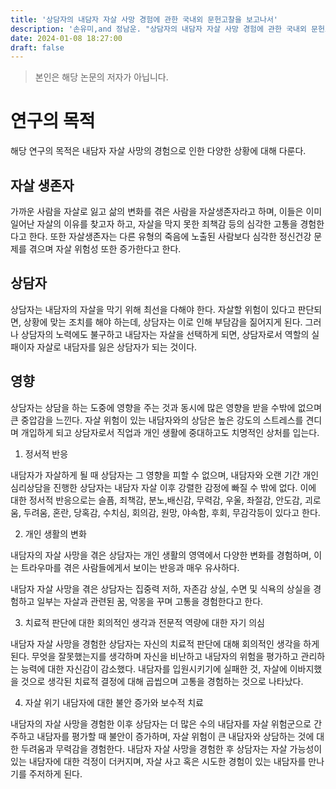 ```yaml
---
title: '상담자의 내담자 자살 사망 경험에 관한 국내외 문헌고찰을 보고나서'
description: '손유미,and 정남운. "상담자의 내담자 자살 사망 경험에 관한 국내외 문헌고찰."한국심리학회지 건강 28.2 (2023): 239-258.'
date: 2024-01-08 18:27:00
draft: false
---
```


> 본인은 해당 논문의 저자가 아닙니다.

# 연구의 목적

해당 연구의 목적은 내담자 자살 사망의 경험으로 인한 다양한 상황에 대해 다룬다.

## 자살 생존자

가까운 사람을 자살로 잃고 삶의 변화를 겪은 사람을 자살생존자라고 하며, 이들은 이미 일어난 자살의 이유를 찾고자 하고, 자살을 막지 못한 죄책감 등의 심각한 고통을 경험한다고 한다. 또한 자살생존자는 다른 유형의 죽음에 노출된 사람보다 심각한 정신건강 문제를 겪으며 자살 위험성 또한 증가한다고 한다.

## 상담자

상담자는 내담자의 자살을 막기 위해 최선을 다해야 한다. 자살할 위험이 있다고 판단되면, 상황에 맞는 조치를 해야 하는데, 상담자는 이로 인해 부담감을 짊어지게 된다. 그러나 상담자의 노력에도 불구하고 내담자는 자살을 선택하게 되면, 상담자로서 역할의 실패이자 자살로 내담자를 잃은 상담자가 되는 것이다.

## 영향

상담자는 상담을 하는 도중에 영향을 주는 것과 동시에 많은 영향을 받을 수밖에 없으며 큰 중압감을 느낀다. 자살 위험이 있는 내담자와의 상담은 높은 강도의 스트레스를 견디며 개입하게 되고 상담자로서 직업과 개인 생활에 중대하고도 치명적인 상처를 입는다.

1. 정서적 반응

내담자가 자살하게 될 때 상담자는 그 영향을 피할 수 없으며, 내담자와 오랜 기간 개인 심리상담을 진행한 상담자는 내담자 자살 이후 강렬한 감정에 빠질 수 밖에 없다. 이에 대한 정서적 반응으로는 슬픔, 죄책감, 분노,배신감, 무력감, 우울, 좌절감, 안도감, 괴로움, 두려움, 혼란, 당혹감, 수치심, 회의감, 원망, 야속함, 후회, 무감각등이 있다고 한다.

2. 개인 생활의 변화

내담자의 자살 사망을 겪은 상담자는 개인 생활의 영역에서 다양한 변화를 경험하며, 이는 트라우마를 겪은 사람들에게서 보이는 반응과 매우 유사하다.

내담자 자살 사망을 겪은 상담자는 집중력 저하, 자존감 상실, 수면 및 식욕의 상실을 경험하고 일부는 자살과 관련된 꿈, 악몽을 꾸며 고통을 경험한다고 한다.

3. 치료적 판단에 대한 회의적인 생각과 전문적 역량에 대한 자기 의심

내담자 자살 사망을 경험한 상담자는 자신의 치료적 판단에 대해 회의적인 생각을 하게 된다. 무엇을 잘못했는지를 생각하며 자신을 비난하고 내담자의 위험을 평가하고 관리하는 능력에 대한 자신감이 감소했다. 내담자를 입원시키기에 실패한 것, 자살에 이바지했을 것으로 생각된 치료적 결정에 대해 곱씹으며 고통을 경험하는 것으로 나타났다.

4. 자살 위기 내담자에 대한 불안 증가와 보수적 치료

내담자의 자살 사망을 경험한 이후 상담자는 더 많은 수의 내담자를 자살 위험군으로 간주하고 내담자를 평가할 때 불안이 증가하며, 자살 위험이 큰 내담자와 상담하는 것에 대한 두려움과 무력감을 경험한다. 내담자 자살 사망을 경험한 후 상담자는 자살 가능성이 있는 내담자에 대한 걱정이 더커지며, 자살 사고 혹은 시도한 경험이 있는 내담자를 만나기를 주저하게 된다.
